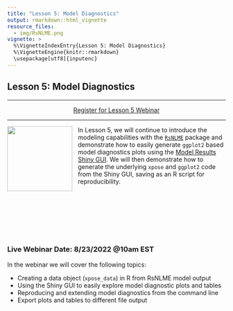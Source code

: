 ```yaml
---
title: "Lesson 5: Model Diagnostics"
output: rmarkdown::html_vignette
resource_files:
  - img/RsNLME.png
vignette: >
  %\VignetteIndexEntry{Lesson 5: Model Diagnostics}
  %\VignetteEngine{knitr::rmarkdown}
  \usepackage[utf8]{inputenc}
---
```


## Lesson 5: Model Diagnostics

---

<center>
<a class = "registration-button" href="https://certara.zoom.us/webinar/register/WN_LZYM-NkmT_CLVv8Tp8RbDQ" target="_blank">Register for Lesson 5 Webinar</a>
</center>

---

<a href = "https://certara.github.io/R-RsNLME/index.html"><img src='https://certara.github.io/R-model-results/articles/img/ModelResults.png'  align="left" style = "height: 150px; padding-right: 10px;"/></a>

In Lesson 5, we will continue to introduce the modeling capabilities with the [`RsNLME`](https://certara.github.io/R-RsNLME/index.html) package and demonstrate how to easily generate `ggplot2` based model diagnostics plots using the [Model Results Shiny GUI](https://certara.github.io/R-model-results/index.html). We will then demonstrate how to generate the underlying `xpose` and `ggplot2` code from the Shiny GUI, saving as an R script for reproducibility.


<br></br>
<br></br>
<br></br>


### Live Webinar Date: 8/23/2022 @10am EST

In the webinar we will cover the following topics:

* Creating a data object (`xpose_data`) in R from RsNLME model output
* Using the Shiny GUI to easily explore model diagnostic plots and tables
* Reproducing and extending model diagnostics from the command line
* Export plots and tables to different file output

